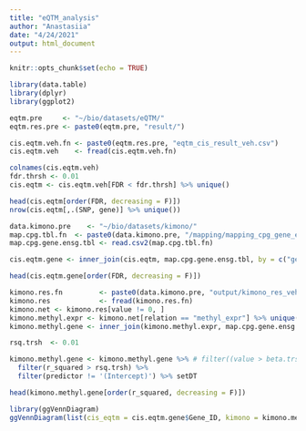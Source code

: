 ```yaml
---
title: "eQTM_analysis"
author: "Anastasiia"
date: "4/24/2021"
output: html_document
---
```


```r
knitr::opts_chunk$set(echo = TRUE)
```

```r
library(data.table)
library(dplyr)
library(ggplot2)
```

```r
eqtm.pre     <- "~/bio/datasets/eQTM/"
eqtm.res.pre <- paste0(eqtm.pre, "result/")

cis.eqtm.veh.fn <- paste0(eqtm.res.pre, "eqtm_cis_result_veh.csv")
cis.eqtm.veh    <- fread(cis.eqtm.veh.fn)
```

```r
colnames(cis.eqtm.veh)
fdr.thrsh <- 0.01
cis.eqtm <- cis.eqtm.veh[FDR < fdr.thrsh] %>% unique()

head(cis.eqtm[order(FDR, decreasing = F)])
nrow(cis.eqtm[,.(SNP, gene)] %>% unique())
```

```r
data.kimono.pre    <- "~/bio/datasets/kimono/"
map.cpg.tbl.fn  <- paste0(data.kimono.pre, "/mapping/mapping_cpg_gene_ensg.csv")
map.cpg.gene.ensg.tbl <- read.csv2(map.cpg.tbl.fn)

cis.eqtm.gene <- inner_join(cis.eqtm, map.cpg.gene.ensg.tbl, by = c("gene" = "Ensemble_ID", "SNP" = "CpG_ID")) # %>% dplyr::select(CpG = SNP, ENSG_ID = gene, beta, t-stat, p-value, FDR)

head(cis.eqtm.gene[order(FDR, decreasing = F)])
```

```r
kimono.res.fn         <- paste0(data.kimono.pre, "output/kimono_res_veh.csv") # experiment nr 5
kimono.res            <- fread(kimono.res.fn)
kimono.net <- kimono.res[value != 0, ] 
kimono.methyl.expr <- kimono.net[relation == "methyl_expr"] %>% unique()
kimono.methyl.gene <- inner_join(kimono.methyl.expr, map.cpg.gene.ensg.tbl, by = c("target" = "Ensemble_ID", "predictor" = "CpG_ID"))

rsq.trsh  <- 0.01

kimono.methyl.gene <- kimono.methyl.gene %>% # filter((value > beta.trsh) | (value < (-beta.trsh))) %>%
  filter(r_squared > rsq.trsh) %>%
  filter(predictor != '(Intercept)') %>% setDT

head(kimono.methyl.gene[order(r_squared, decreasing = F)])
```
```r
library(ggVennDiagram)
ggVennDiagram(list(cis_eqtm = cis.eqtm.gene$Gene_ID, kimono = kimono.methyl.gene$Gene_ID), scaled = T) + theme(legend.position = "none")
```

